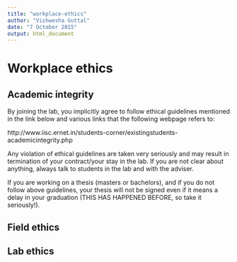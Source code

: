 ```yaml
---
title: "workplace-ethics"
author: "Vishwesha Guttal"
date: "7 October 2015"
output: html_document
---
```


# Workplace ethics

## Academic integrity

By joining the lab, you implicitly agree to follow ethical guidelines mentioned in the link below and various links that the following webpage refers to:

http://www.iisc.ernet.in/students-corner/existingstudents-academicintegrity.php

Any violation of ethical guidelines are taken very seriously and may result in termination of your contract/your stay in the lab. If you are not clear about anything, always talk to students in the lab and with the adviser. 

If you are working on a thesis (masters or bachelors), and if you do not follow above guidelines, your thesis will not be signed even if it means a delay in your graduation (THIS HAS HAPPENED BEFORE, so take it seriously!).

## Field ethics

## Lab ethics